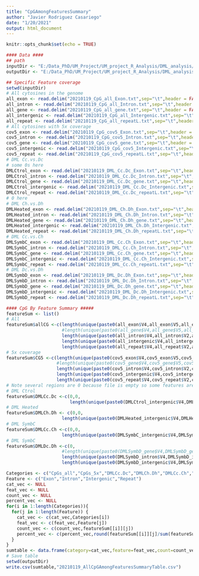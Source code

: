 ```yaml
---
title: "CpGAmongFeaturesSummary"
author: "Javier Rodriguez Casariego"
date: "1/20/2021"
output: html_document
---
```


```r
knitr::opts_chunk$set(echo = TRUE)
```

```r
#### Data ####
## path
inputDir <- "E:/Data_PhD/UM_Project/UM_project_R_Analysis/DML_analysis/Genomic_features/20210119_FeatureCpGDist"
outputDir <- "E:/Data_PhD/UM_Project/UM_project_R_Analysis/DML_analysis/data/"

## Specific Feature coverage
setwd(inputDir)
# All cytosines in the genome
all_exon <- read.delim("20210119_CpG_all_Exon.txt",sep="\t",header = FALSE)
all_intron <- read.delim("20210119_CpG_all_Intron.txt",sep="\t",header = FALSE)
all_gene <- read.delim("20210119_CpG_all_gene.txt",sep="\t",header = FALSE)
all_intergenic <- read.delim("20210119_CpG_all_Intergenic.txt",sep="\t",header = FALSE)
all_repeat <- read.delim("20210119_CpG_all_repeatL.txt",sep="\t",header = FALSE)
# All cytosines with 5x coverage
cov5_exon <- read.delim("20210119_CpG_cov5_Exon.txt",sep="\t",header = FALSE)
cov5_intron <- read.delim("20210119_CpG_cov5_Intron.txt",sep="\t",header = FALSE)
cov5_gene <- read.delim("20210119_CpG_cov5_gene.txt",sep="\t",header = FALSE)
cov5_intergenic <- read.delim("20210119_CpG_cov5_Intergenic.txt",sep="\t",header = FALSE)
cov5_repeat <- read.delim("20210119_CpG_cov5_repeatL.txt",sep="\t",header = FALSE)
# DML Cc.vs.Dc
# some 0s here
DMLCtrol_exon <- read.delim("20210119_DML_Cc.Dc_Exon.txt",sep="\t",header = FALSE)
DMLCtrol_intron <- read.delim("20210119_DML_Cc.Dc_Intron.txt",sep="\t",header = FALSE)
DMLCtrol_gene <- read.delim("20210119_DML_Cc.Dc_gene.txt",sep="\t",header = FALSE)
DMLCtrol_intergenic <- read.delim("20210119_DML_Cc.Dc_Intergenic.txt",sep="\t",header = FALSE)
DMLCtrol_repeat <- read.delim("20210119_DML_Cc.Dc_repeatL.txt",sep="\t",header = FALSE)
# 0 here
# DML Ch.vs.Dh
DMLHeated_exon <- read.delim("20210119_DML_Ch.Dh_Exon.txt",sep="\t",header = FALSE)
DMLHeated_intron <- read.delim("20210119_DML_Ch.Dh_Intron.txt",sep="\t",header = FALSE)
DMLHeated_gene <- read.delim("20210119_DML_Ch.Dh_gene.txt",sep="\t",header = FALSE)
DMLHeated_intergenic <- read.delim("20210119_DML_Ch.Dh_Intergenic.txt",sep="\t",header = FALSE)
DMLHeated_repeat <- read.delim("20210119_DML_Ch.Dh_repeatL.txt",sep="\t",header = FALSE)
# DML Cc.vs.Ch
DMLSymbC_exon <- read.delim("20210119_DML_Cc.Ch_Exon.txt",sep="\t",header = FALSE)
DMLSymbC_intron <- read.delim("20210119_DML_Cc.Ch_Intron.txt",sep="\t",header = FALSE)
DMLSymbC_gene <- read.delim("20210119_DML_Cc.Ch_gene.txt",sep="\t",header = FALSE)
DMLSymbC_intergenic <- read.delim("20210119_DML_Cc.Ch_Intergenic.txt",sep="\t",header = FALSE)
DMLSymbC_repeat <- read.delim("20210119_DML_Cc.Ch_repeatL.txt",sep="\t",header = FALSE)
# DML Dc.vs.Dh
DMLSymbD_exon <- read.delim("20210119_DML_Dc.Dh_Exon.txt",sep="\t",header = FALSE)
DMLSymbD_intron <- read.delim("20210119_DML_Dc.Dh_Intron.txt",sep="\t",header = FALSE)
DMLSymbD_gene <- read.delim("20210119_DML_Dc.Dh_gene.txt",sep="\t",header = FALSE)
DMLSymbD_intergenic <- read.delim("20210119_DML_Dc.Dh_Intergenic.txt",sep="\t",header = FALSE)
DMLSymbD_repeat <- read.delim("20210119_DML_Dc.Dh_repeatL.txt",sep="\t",header = FALSE)
```

```r
#### CpG By Feature Summary #####
featureSum <- list()
# All
featureSum$allCG <-c(length(unique(paste0(all_exon$V4,all_exon$V5,all_exon$V6))),
                     #length(unique(paste0(all_gene$V4,all_gene$V5,all_gene$V6))),
                     length(unique(paste0(all_intron$V4,all_intron$V2,all_intron$V6))),
                     length(unique(paste0(all_intergenic$V4,all_intergenic$V5,all_intergenic$V6))),
                     length(unique(paste0(all_repeat$V4,all_repeat$V2,all_repeat$V6))))
# 5x coverage
featureSum$CG5 <-c(length(unique(paste0(cov5_exon$V4,cov5_exon$V5,cov5_exon$V6))),
                   #length(unique(paste0(cov5_gene$V4,cov5_gene$V5,cov5_gene$V6))),
                   length(unique(paste0(cov5_intron$V4,cov5_intron$V2,cov5_intron$V6))),
                   length(unique(paste0(cov5_intergenic$V4,cov5_intergenic$V5,cov5_intergenic$V6))),
                   length(unique(paste0(cov5_repeat$V4,cov5_repeat$V2,cov5_repeat$V6))))
# Note several regions are 0 because file is empty so some features are missing
# DML Ctrol
featureSum$DMLCc.Dc <-c(0,0,
                        length(unique(paste0(DMLCtrol_intergenic$V4,DMLCtrol_intergenic$V5,DMLCtrol_intergenic$V6))),length(unique(paste0(DMLCtrol_repeat$V4,DMLCtrol_repeat$V5,DMLCtrol_repeat$V6))))
# DML Heated
featureSum$DMLCh.Dh <- c(0,0,
                     length(unique(paste0(DMLHeated_intergenic$V4,DMLHeated_intergenic$V5,DMLHeated_intergenic$V6))),length(unique(paste0(DMLHeated_repeat$V4,DMLHeated_repeat$V5,DMLHeated_repeat$V6))))
# DML SymbC
featureSum$DMLCc.Ch <-c(0,0,
                     length(unique(paste0(DMLSymbC_intergenic$V4,DMLSymbC_intergenic$V5,DMLSymbC_intergenic$V6))),0)
# DML SymbC
featureSum$DMLDc.Dh <-c(0,
                     #length(unique(paste0(DMLSymbD_gene$V4,DMLSymbD_gene$V5,DMLSymbD_gene$V6))),
                     length(unique(paste0(DMLSymbD_intron$V4,DMLSymbD_intron$V2,DMLSymbD_intron$V6))),
                     length(unique(paste0(DMLSymbD_intergenic$V4,DMLSymbD_intergenic$V5,DMLSymbD_intergenic$V6))), length(unique(paste0(DMLSymbD_repeat$V4,DMLSymbD_repeat$V2,DMLSymbD_repeat$V6))))

Categories <- c("CpGs_all","CpGs_5x","DMLCc.Dc","DMLCh.Dh","DMLCc.Ch","DMLDc.Dh")
Feature <- c("Exon","Intron","Intergenic","Repeat")
cat_vec <- NULL
feat_vec <- NULL
count_vec <- NULL
percent_vec <- NULL
for(i in 1:length(Categories)){
  for(j in 1:length(Feature)) {
    cat_vec <- c(cat_vec,Categories[i])
    feat_vec <- c(feat_vec,Feature[j])
    count_vec <- c(count_vec,featureSum[[i]][j])
    percent_vec <- c(percent_vec,round(featureSum[[i]][j]/sum(featureSum[[i]][c(1:4)])*100,digits = 2))
  }
}
sumtable <- data.frame(category=cat_vec,feature=feat_vec,count=count_vec,percent=percent_vec)
# Save table
setwd(outputDir)
write.csv(sumtable,"20210119_AllCpGAmongFeaturesSummaryTable.csv")

```


